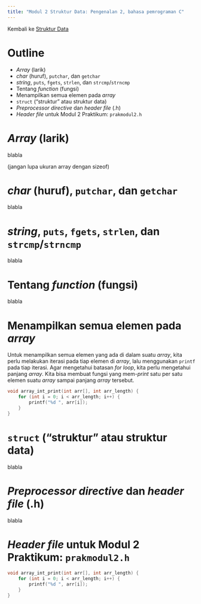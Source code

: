 ```yaml
---
title: "Modul 2 Struktur Data: Pengenalan 2, bahasa pemrograman C"
---
```


Kembali ke [Struktur Data](strukdat2023.qmd)

# Outline

* *Array* (larik)
* *char* (huruf), `putchar`, dan `getchar`
* *string*, `puts`, `fgets`, `strlen`, dan `strcmp`/`strncmp`
* Tentang *function* (fungsi)
* Menampilkan semua elemen pada *array*
* `struct` ("struktur" atau struktur data)
* *Preprocessor directive* dan *header file* (.h)
* *Header file* untuk Modul 2 Praktikum: `prakmodul2.h`

# *Array* (larik)

blabla

(jangan lupa ukuran array dengan sizeof)

# *char* (huruf), `putchar`, dan `getchar`

blabla

# *string*, `puts`, `fgets`, `strlen`, dan `strcmp`/`strncmp`

blabla

# Tentang *function* (fungsi)

blabla

# Menampilkan semua elemen pada *array*

Untuk menampilkan semua elemen yang ada di dalam suatu *array*, kita perlu melakukan iterasi pada tiap elemen di *array*, lalu menggunakan `printf` pada tiap iterasi. Agar mengetahui batasan *for loop*, kita perlu mengetahui panjang *array*. Kita bisa membuat fungsi yang mem-*print* satu per satu elemen suatu *array* sampai panjang *array* tersebut.

```.c
void array_int_print(int arr[], int arr_length) {
    for (int i = 0; i < arr_length; i++) {
        printf("%d ", arr[i]);
    }
}
```

# `struct` ("struktur" atau struktur data)

blabla

# *Preprocessor directive* dan *header file* (.h)

blabla

# *Header file* untuk Modul 2 Praktikum: `prakmodul2.h`

```.c
void array_int_print(int arr[], int arr_length) {
    for (int i = 0; i < arr_length; i++) {
        printf("%d ", arr[i]);
    }
}
```